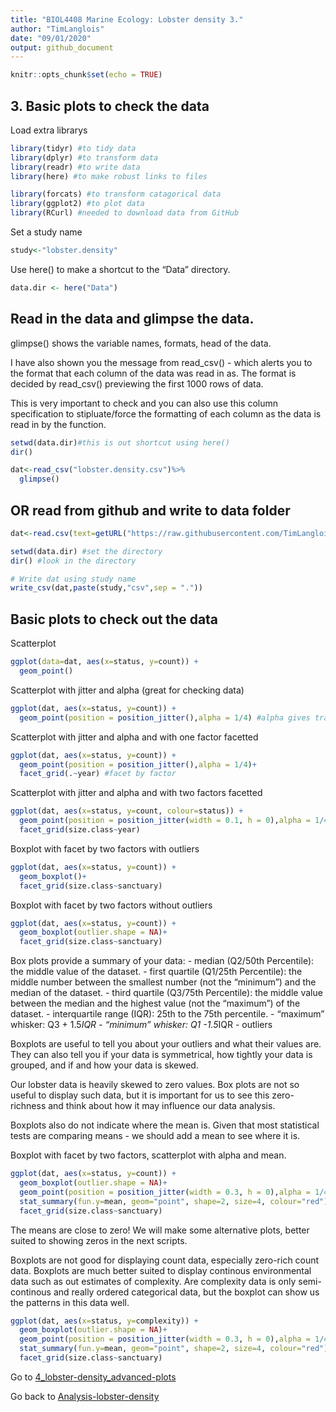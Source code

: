```yaml
---
title: "BIOL4408 Marine Ecology: Lobster density 3."
author: "TimLanglois"
date: "09/01/2020"
output: github_document
---
```


```r
knitr::opts_chunk$set(echo = TRUE)
```


## 3. Basic plots to check the data


Load extra librarys
```r
library(tidyr) #to tidy data
library(dplyr) #to transform data
library(readr) #to write data
library(here) #to make robust links to files

library(forcats) #to transform catagorical data
library(ggplot2) #to plot data
library(RCurl) #needed to download data from GitHub

```


Set a study name
```r
study<-"lobster.density"
```


Use here() to make a shortcut to the "Data" directory.
```r
data.dir <- here("Data")
```


## Read in the data and glimpse the data.
glimpse() shows the variable names, formats, head of the data.

I have also shown you the message from read_csv() - which alerts you to the format that each column of the data was read in as.
The format is decided by read_csv() previewing the first 1000 rows of data.

This is very important to check and you can also use this column specification to stipluate/force the formatting of each column as the data is read in by the function.

```r
setwd(data.dir)#this is out shortcut using here()
dir()

dat<-read_csv("lobster.density.csv")%>%
  glimpse()

```


## OR read from github and write to data folder
```r
dat<-read.csv(text=getURL("https://raw.githubusercontent.com/TimLanglois/BIOL4408/master/Analysis_Lobster_density/Data/lobster.density.csv"))

setwd(data.dir) #set the directory
dir() #look in the directory

# Write dat using study name
write_csv(dat,paste(study,"csv",sep = "."))

```



## Basic plots to check out the data


Scatterplot
```r
ggplot(data=dat, aes(x=status, y=count)) + 
  geom_point()

```


Scatterplot with jitter and alpha (great for checking data)
```r
ggplot(dat, aes(x=status, y=count)) + 
  geom_point(position = position_jitter(),alpha = 1/4) #alpha gives transparency
```


Scatterplot with jitter and alpha and with one factor facetted
```r
ggplot(dat, aes(x=status, y=count)) + 
  geom_point(position = position_jitter(),alpha = 1/4)+
  facet_grid(.~year) #facet by factor
```


Scatterplot with jitter and alpha and with two factors facetted
```r
ggplot(dat, aes(x=status, y=count, colour=status)) + 
  geom_point(position = position_jitter(width = 0.1, h = 0),alpha = 1/4)+
  facet_grid(size.class~year)
```


Boxplot with facet by two factors with outliers
```r
ggplot(dat, aes(x=status, y=count)) + 
  geom_boxplot()+
  facet_grid(size.class~sanctuary)
```


Boxplot with facet by two factors without outliers
```r
ggplot(dat, aes(x=status, y=count)) + 
  geom_boxplot(outlier.shape = NA)+
  facet_grid(size.class~sanctuary)
```

Box plots provide a summary of your data:
- median (Q2/50th Percentile): the middle value of the dataset.
- first quartile (Q1/25th Percentile): the middle number between the smallest number (not the “minimum”) and the median of the dataset.
- third quartile (Q3/75th Percentile): the middle value between the median and the highest value (not the “maximum”) of the dataset.
- interquartile range (IQR): 25th to the 75th percentile.
- “maximum” whisker: Q3 + 1.5*IQR
- “minimum” whisker: Q1 -1.5*IQR
- outliers

Boxplots are useful to tell you about your outliers and what their values are. They can also tell you if your data is symmetrical, how tightly your data is grouped, and if and how your data is skewed.

Our lobster data is heavily skewed to zero values. Box plots are not so useful to display such data, but it is important for us to see this zero-richness and think about how it may influence our data analysis.

Boxplots also do not indicate where the mean is. Given that most statistical tests are comparing means  - we should add a mean to see where it is.



Boxplot with facet by two factors, scatterplot with alpha and mean.

```r
ggplot(dat, aes(x=status, y=count)) + 
  geom_boxplot(outlier.shape = NA)+
  geom_point(position = position_jitter(width = 0.3, h = 0),alpha = 1/4, size=1)+
  stat_summary(fun.y=mean, geom="point", shape=2, size=4, colour="red")+ #adds mean
  facet_grid(size.class~sanctuary)
```

The means are close to zero!
We will make some alternative plots, better suited to showing zeros in the next scripts.


Boxplots are not good for displaying count data, especially zero-rich count data.
Boxplots are much better suited to display continous environmental data such as out estimates of complexity.
Are complexity data is only semi-continous and really ordered categorical data, but the boxplot can show us the patterns in this data well.

```r
ggplot(dat, aes(x=status, y=complexity)) + 
  geom_boxplot(outlier.shape = NA)+
  geom_point(position = position_jitter(width = 0.3, h = 0),alpha = 1/4, size=1)+
  stat_summary(fun.y=mean, geom="point", shape=2, size=4, colour="red")+ #adds mean
  facet_grid(size.class~sanctuary)
```


Go to [4_lobster-density_advanced-plots](https://github.com/UWA-BIOL4407-Marine-Ecology/Analysis-lobster-density/blob/234351d599d9e8c931c3bdf610e34f7980c6b273/4_lobster-density_advanced-plots.md)

Go back to [Analysis-lobster-density](https://github.com/UWA-BIOL4407-Marine-Ecology/Analysis-lobster-density/blob/234351d599d9e8c931c3bdf610e34f7980c6b273/README.md)
